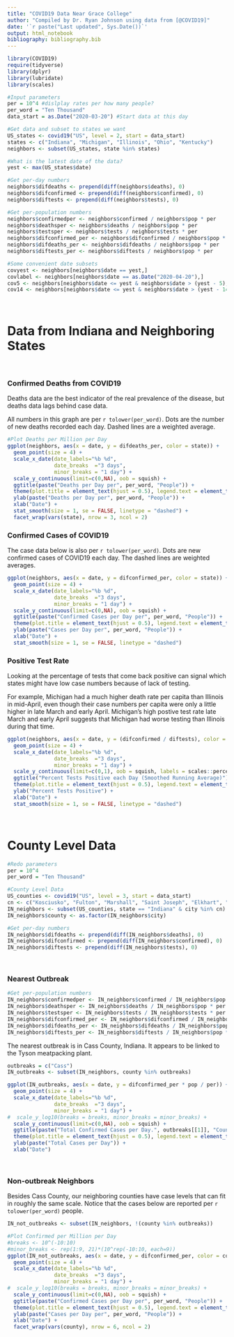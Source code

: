 ```yaml
---
title: "COVID19 Data Near Grace College"
author: "Compiled by Dr. Ryan Johnson using data from [@COVID19]"
date: '`r paste("Last updated", Sys.Date())`'
output: html_notebook
bibliography: bibliography.bib
---
```


```r
library(COVID19)
require(tidyverse)
library(dplyr)
library(lubridate)
library(scales)
```

```r
#Input parameters
per = 10^4 #dislplay rates per how many people?
per_word = "Ten Thousand"
data_start = as.Date("2020-03-20") #Start data at this day
```

```r
#Get data and subset to states we want
US_states <- covid19("US", level = 2, start = data_start)
states <- c("Indiana", "Michigan", "Illinois", "Ohio", "Kentucky")
neighbors <- subset(US_states, state %in% states)
```

```r
#What is the latest date of the data?
yest <- max(US_states$date)
```

```r
#Get per-day numbers
neighbors$difdeaths <- prepend(diff(neighbors$deaths), 0)
neighbors$difconfirmed <- prepend(diff(neighbors$confirmed), 0)
neighbors$diftests <- prepend(diff(neighbors$tests), 0)
```

```r
#Get per-population numbers
neighbors$confirmedper <- neighbors$confirmed / neighbors$pop * per
neighbors$deathsper <- neighbors$deaths / neighbors$pop * per
neighbors$testsper <- neighbors$tests / neighbors$tests * per
neighbors$difconfirmed_per <- neighbors$difconfirmed / neighbors$pop * per
neighbors$difdeaths_per <- neighbors$difdeaths / neighbors$pop * per
neighbors$diftests_per <- neighbors$diftests / neighbors$pop * per
```

```r
#Some convenient date subsets
covyest <- neighbors[neighbors$date == yest,]
covlabel <- neighbors[neighbors$date == as.Date("2020-04-20"),]
cov5 <- neighbors[neighbors$date <= yest & neighbors$date > (yest - 5),]
cov14 <- neighbors[neighbors$date <= yest & neighbors$date > (yest - 14),]
```

&nbsp;

# Data from Indiana and Neighboring States

&nbsp;

### Confirmed Deaths from COVID19

Deaths data are the best indicator of the real prevalence of the disease, but deaths data lags behind case data.

All numbers in this graph are per `r tolower(per_word)`.  Dots are the number of new deaths recorded each day.  Dashed lines are a weighted average.


```r
#Plot Deaths per Million per Day
ggplot(neighbors, aes(x = date, y = difdeaths_per, color = state)) + 
  geom_point(size = 4) +
  scale_x_date(date_labels="%b %d",
               date_breaks  ="3 days",
               minor_breaks = "1 day") + 
  scale_y_continuous(limit=c(0,NA), oob = squish) +
  ggtitle(paste("Deaths per Day per", per_word, "People")) + 
  theme(plot.title = element_text(hjust = 0.5), legend.text = element_text(size = 15)) + 
  ylab(paste("Deaths per Day per", per_word, "People")) + 
  xlab("Date") +
  stat_smooth(size = 1, se = FALSE, linetype = "dashed") +
  facet_wrap(vars(state), nrow = 3, ncol = 2)
```

### Confirmed Cases of COVID19

The case data below is also per `r tolower(per_word)`.  Dots are new confirmed cases of COVID19 each day.  The dashed lines are weighted averages.

```r
ggplot(neighbors, aes(x = date, y = difconfirmed_per, color = state)) + 
  geom_point(size = 4) +
  scale_x_date(date_labels="%b %d",
               date_breaks  ="3 days",
               minor_breaks = "1 day") + 
  scale_y_continuous(limit=c(0,NA), oob = squish) +
  ggtitle(paste("Confirmed Cases per Day per", per_word, "People")) + 
  theme(plot.title = element_text(hjust = 0.5), legend.text = element_text(size = 15)) + 
  ylab(paste("Cases per Day per", per_word, "People")) + 
  xlab("Date") +
  stat_smooth(size = 1, se = FALSE, linetype = "dashed")
```

### Positive Test Rate

Looking at the percentage of tests that come back positive can signal which states might have low case numbers because of lack of testing.

For example, Michigan had a much higher death rate per capita than Illinois in mid-April, even though their case numbers per capita were only a little higher in late March and early April.  Michigan's high postive test rate late March and early April suggests that Michigan had worse testing than Illinois during that time.

```r
ggplot(neighbors, aes(x = date, y = (difconfirmed / diftests), color = state)) + 
  geom_point(size = 4) +
  scale_x_date(date_labels="%b %d",
               date_breaks  ="3 days",
               minor_breaks = "1 day") + 
  scale_y_continuous(limit=c(0,1), oob = squish, labels = scales::percent) +
  ggtitle("Percent Tests Positive each Day (Smoothed Running Average)") + 
  theme(plot.title = element_text(hjust = 0.5), legend.text = element_text(size = 15)) + 
  ylab("Percent Tests Positive") + 
  xlab("Date") +
  stat_smooth(size = 1, se = FALSE, linetype = "dashed")
```
&nbsp;

# County Level Data

```r
#Redo parameters
per = 10^4
per_word = "Ten Thousand"
```

```r
#County Level Data
US_counties <- covid19("US", level = 3, start = data_start)
cn <- c("Kosciusko", "Fulton", "Marshall", "Saint Joseph", "Elkhart", "LaGrange", "Noble", "Whitley", "Allen", "Huntington", "Wabash", "Miami", "Cass")
IN_neighbors <- subset(US_counties, state == "Indiana" & city %in% cn)
IN_neighbors$county <- as.factor(IN_neighbors$city)
```

```r
#Get per-day numbers
IN_neighbors$difdeaths <- prepend(diff(IN_neighbors$deaths), 0)
IN_neighbors$difconfirmed <- prepend(diff(IN_neighbors$confirmed), 0)
IN_neighbors$diftests <- prepend(diff(IN_neighbors$tests), 0)
```

&nbsp;

### Nearest Outbreak


```r
#Get per-population numbers
IN_neighbors$confirmedper <- IN_neighbors$confirmed / IN_neighbors$pop * per
IN_neighbors$deathsper <- IN_neighbors$deaths / IN_neighbors$pop * per
IN_neighbors$testsper <- IN_neighbors$tests / IN_neighbors$tests * per
IN_neighbors$difconfirmed_per <- IN_neighbors$difconfirmed / IN_neighbors$pop * per
IN_neighbors$difdeaths_per <- IN_neighbors$difdeaths / IN_neighbors$pop * per
IN_neighbors$diftests_per <- IN_neighbors$diftests / IN_neighbors$pop * per
```

The nearest outbreak is in Cass County, Indiana.  It appears to be linked to the Tyson meatpacking plant.

```r
outbreaks = c("Cass")
IN_outbreaks <- subset(IN_neighbors, county %in% outbreaks)
```

```r
ggplot(IN_outbreaks, aes(x = date, y = difconfirmed_per * pop / per)) + 
  geom_point(size = 4) +
  scale_x_date(date_labels="%b %d",
               date_breaks  ="3 days",
               minor_breaks = "1 day") + 
#  scale_y_log10(breaks = breaks, minor_breaks = minor_breaks) + 
  scale_y_continuous(limit=c(0,NA), oob = squish) +
  ggtitle(paste("Total Confirmed Cases per Day.", outbreaks[[1]], "County population is", as.character(IN_outbreaks$pop[[1]]))) + 
  theme(plot.title = element_text(hjust = 0.5), legend.text = element_text(size = 15)) + 
  ylab(paste("Total Cases per Day")) + 
  xlab("Date")
```

&nbsp;

### Non-outbreak Neighbors

Besides Cass County, our neighboring counties have case levels that can fit in roughly the same scale.  Notice that the cases below are reported per `r tolower(per_word)` people.

```r
IN_not_outbreaks <- subset(IN_neighbors, !(county %in% outbreaks))
```

```r
#Plot Confirmed per Million per Day
#breaks <- 10^(-10:10)
#minor_breaks <- rep(1:9, 21)*(10^rep(-10:10, each=9))
ggplot(IN_not_outbreaks, aes(x = date, y = difconfirmed_per, color = county)) + 
  geom_point(size = 4) +
  scale_x_date(date_labels="%b %d",
               date_breaks  ="3 days",
               minor_breaks = "1 day") + 
#  scale_y_log10(breaks = breaks, minor_breaks = minor_breaks) + 
  scale_y_continuous(limit=c(0,NA), oob = squish) +
  ggtitle(paste("Confirmed Cases per Day per", per_word, "People")) + 
  theme(plot.title = element_text(hjust = 0.5), legend.text = element_text(size = 15)) + 
  ylab(paste("Cases per Day per", per_word, "People")) + 
  xlab("Date") +
  facet_wrap(vars(county), nrow = 6, ncol = 2)
```


